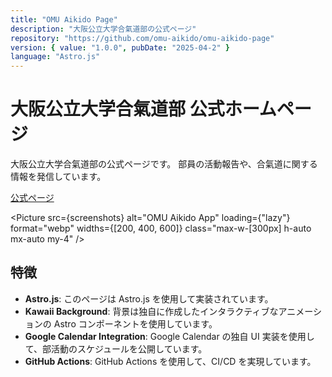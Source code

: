 ```yaml
---
title: "OMU Aikido Page"
description: "大阪公立大学合氣道部の公式ページ"
repository: "https://github.com/omu-aikido/omu-aikido-page"
version: { value: "1.0.0", pubDate: "2025-04-2" }
language: "Astro.js"
---
```


# 大阪公立大学合氣道部 公式ホームページ

大阪公立大学合氣道部の公式ページです。
部員の活動報告や、合氣道に関する情報を発信しています。

<a href="https://omu-aikido.com" target="_blank" rel="noopener noreferrer">
    公式ページ
</a>

<Picture
    src={screenshots}
    alt="OMU Aikido App"
    loading={"lazy"}
    format="webp"
    widths={[200, 400, 600]}
    class="max-w-[300px] h-auto mx-auto my-4"
/>


## 特徴

-   **Astro.js**: このページは Astro.js を使用して実装されています。
-   **Kawaii Background**: 背景は独自に作成したインタラクティブなアニメーションの Astro コンポーネントを使用しています。
-   **Google Calendar Integration**: Google Calendar の独自 UI 実装を使用して、部活動のスケジュールを公開しています。
-   **GitHub Actions**: GitHub Actions を使用して、CI/CD を実現しています。
